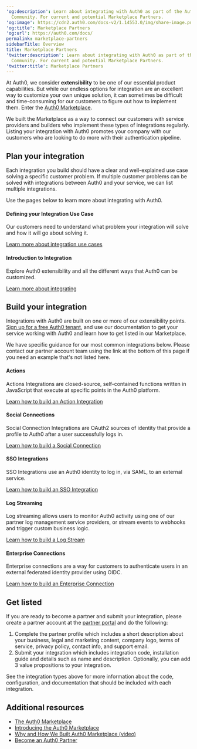 ---
'og:description': Learn about integrating with Auth0 as part of the Auth0 Marketplace
  Community. For current and potential Marketplace Partners.
'og:image': https://cdn2.auth0.com/docs-v2/1.14553.0/img/share-image.png
'og:title': Marketplace Partners
'og:url': https://auth0.com/docs/
permalink: marketplace-partners
sidebarTitle: Overview
title: Marketplace Partners
'twitter:description': Learn about integrating with Auth0 as part of the Auth0 Marketplace
  Community. For current and potential Marketplace Partners.
'twitter:title': Marketplace Partners
---
At Auth0, we consider **extensibility** to be one of our essential product capabilities. But while our endless options for integration are an excellent way to customize your own unique solution, it can sometimes be difficult and time-consuming for our customers to figure out how to implement them. Enter the [Auth0 Marketplace](https://marketplace.auth0.com/).

We built the Marketplace as a way to connect our customers with service providers and builders who implement these types of integrations regularly. Listing your integration with Auth0 promotes your company with our customers who are looking to do more with their authentication pipeline.

## Plan your integration

Each integration you build should have a clear and well-explained use case solving a specific customer problem. If multiple customer problems can be solved with integrations between Auth0 and your service, we can list multiple integrations.

Use the pages below to learn more about integrating with Auth0.

#### Defining your Integration Use Case

Our customers need to understand what problem your integration will solve and how it will go about solving it.

[Learn more about integration use cases](/docs/customize/integrations/marketplace-partners/defining-an-integration-use-case)

#### Introduction to Integration

Explore Auth0 extensibility and all the different ways that Auth0 can be customized.

[Learn more about integrating](/docs/customize/integrations/marketplace-partners/introduction-to-integrating-with-auth0)

## Build your integration

Integrations with Auth0 are built on one or more of our extensibility points. [Sign up for a free Auth0 tenant](https://auth0.com/signup), and use our documentation to get your service working with Auth0 and learn how to get listed in our Marketplace.

We have specific guidance for our most common integrations below. Please contact our partner account team using the link at the bottom of this page if you need an example that's not listed here.

#### Actions

Actions Integrations are closed-source, self-contained functions written in JavaScript that execute at specific points in the Auth0 platform.

[Learn how to build an Action Integration](/docs/customize/integrations/marketplace-partners/actions-integrations-for-partners)

#### Social Connections

Social Connection Integrations are OAuth2 sources of identity that provide a profile to Auth0 after a user successfully logs in.

[Learn how to build a Social Connection](/docs/customize/integrations/marketplace-partners/social-connections-for-partners)

#### SSO Integrations

<Tooltip tip="Single Sign-On (SSO): Service that, after a user logs into one applicaton, automatically logs that user in to other applications." cta="View Glossary" href="/docs/glossary?term=SSO">SSO</Tooltip> Integrations use an Auth0 identity to log in, via <Tooltip tip="Single Sign-On (SSO): Service that, after a user logs into one applicaton, automatically logs that user in to other applications." cta="View Glossary" href="/docs/glossary?term=SAML">SAML</Tooltip>, to an external service.

[Learn how to build an SSO Integration](/docs/customize/integrations/marketplace-partners/sso-integrations-for-partners)

#### Log Streaming

Log streaming allows users to monitor Auth0 activity using one of our partner log management service providers, or stream events to webhooks and trigger custom business logic.

[Learn how to build a Log Stream](https://github.com/Auth0-Marketplace/TEMPLATE-log-streaming-guide)

#### Enterprise Connections

Enterprise connections are a way for customers to authenticate users in an external federated <Tooltip tip="Identity Provider (IdP): Service that stores and manages digital identities." cta="View Glossary" href="/docs/glossary?term=identity+provider">identity provider</Tooltip> using OIDC.

[Learn how to build an Enterprise Connection](https://github.com/Auth0-Marketplace/TEMPLATE-oidc-connection-guide)

## Get listed

If you are ready to become a partner and submit your integration, please create a partner account at the [partner portal](https://partners.marketplace.auth0.com/) and do the following:

1. Complete the partner profile which includes a short description about your business, legal and marketing content, company logo, terms of service, privacy policy, contact info, and support email.
2. Submit your integration which includes integration code, installation guide and details such as name and description. Optionally, you can add 3 value propositions to your integration.

See the integration types above for more information about the code, configuration, and documentation that should be included with each integration.

## Additional resources

* [The Auth0 Marketplace](https://marketplace.auth0.com/)
* [Introducing the Auth0 Marketplace](https://auth0.com/blog/introducing-auth0-marketplace/)
* [Why and How We Built Auth0 Marketplace (video)](https://avocadolabs.dev/recordings/why-and-how-we-built-auth0-marketplace/)
* [Become an Auth0 Partner](https://auth0.com/partners#form)